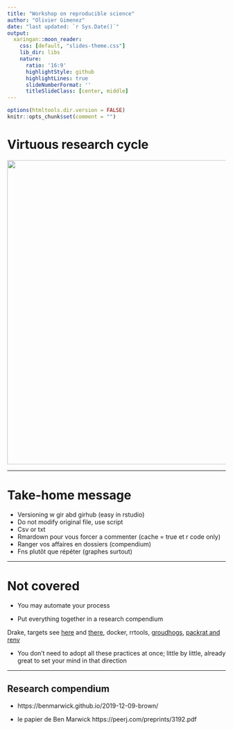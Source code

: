 ```yaml
---
title: "Workshop on reproducible science"
author: "Olivier Gimenez"
date: "last updated: `r Sys.Date()`"
output:
  xaringan::moon_reader:
    css: [default, "slides-theme.css"]
    lib_dir: libs
    nature:
      ratio: '16:9'
      highlightStyle: github
      highlightLines: true
      slideNumberFormat: ''
      titleSlideClass: [center, middle]
---
```


```r
options(htmltools.dir.version = FALSE)
knitr::opts_chunk$set(comment = "")
```


# Virtuous research cycle

<center>

<img src="assets/researchcycle.jpg" width="700px" />

</center>


---

# Take-home message

* Versioning w gir abd girhub (easy in rstudio)
* Do not modify original file, use script
* Csv or txt
* Rmardown pour vous forcer a commenter (cache = true et r code only)
* Ranger vos affaires en dossiers (compendium)
* Fns plutôt que répéter (graphes surtout)

---

# Not covered

* You may automate your process

* Put everything together in a research compendium

Drake, targets see [here](https://ropensci.org/blog/2021/02/03/targets/) and [there](https://books.ropensci.org/targets/), docker, rrtools, [groudhogs](http://groundhogr.com/), [packrat and renv](https://kevinushey-2020-rstudio-conf.netlify.app/slides.html#1)

* You don’t need to adopt all these practices at once; little by little, already great to set your mind in that direction

---

## Research compendium

* https://benmarwick.github.io/2019-12-09-brown/

* le papier de Ben Marwick https://peerj.com/preprints/3192.pdf


